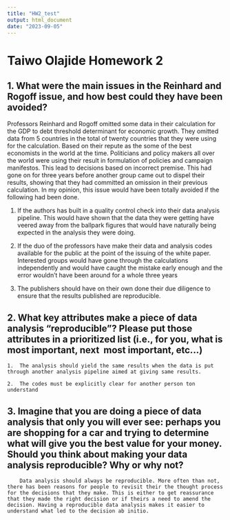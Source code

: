 ```yaml
---
title: "HW2_test"
output: html_document
date: "2023-09-05"
---
```


# Taiwo Olajide Homework 2

## 1. What were the main issues in the Reinhard and Rogoff issue, and how best could they have been avoided?

Professors Reinhard and Rogoff omitted some data in their calculation for the GDP to debt threshold determinant for economic growth. They omitted data from 5 countries in the total of twenty countries that they were using for the calculation. Based on their repute as the some of the best economists in the world at the time. Politicians and policy makers all over the world were using their result in formulation of policies and campaign manifestos. This lead to decisions based on incorrect premise. This had gone on for three years before another group came out to dispel their results, showing that they had committed an omission in their previous calculation. In my opinion, this issue would have been totally avoided if the following had been done.

1.  If the authors has built in a quality control check into their data analysis pipeline. This would have shown that the data they were getting have veered away from the ballpark figures that would have naturally being expected in the analysis they were doing.

2.  If the duo of the professors have make their data and analysis codes available for the public at the point of the issuing of the white paper. Interested groups would have gone through the calculations independently and would have caught the mistake early enough and the error wouldn't have been around for a whole three years

3.  The publishers should have on their own done their due diligence to ensure that the results published are reproducible.

## 2. What key attributes make a piece of data analysis "reproducible"? Please put those attributes in a prioritized list (i.e., for you, what is most important, next  most important, etc\...)

    1.  The analysis should yield the same results when the data is put through another analysis pipeline aimed at giving same results.

    2.  The codes must be explicitly clear for another person ton understand

## 3. Imagine that you are doing a piece of data analysis that only you will ever see: perhaps you are shopping for a car and trying to determine what will give you the best value for your money. Should you think about making your data analysis reproducible? Why or why not?

        Data analysis should always be reproducible. More often than not, there has been reasons for people to revisit their the thought process for the decisions that they make. This is either to get reassurance that they made the right decision or if theirs a need to amend the decision. Having a reproducible data analysis makes it easier to understand what led to the decision ab initio.
